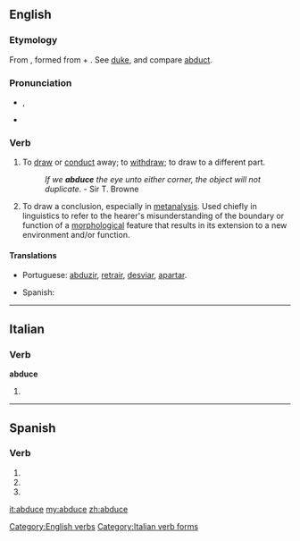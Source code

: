 ==English==

===Etymology===
From {{etyl|la}} {{term|abduco|abdūcō|lead away|lang=la}}, formed from {{term|ab||from, away from|lang=la}} + {{term|duco|dūcō|lead|lang=la}}. See [[duke]], and compare [[abduct]].

===Pronunciation===
* {{IPA|/æbˈdus/}}, {{SAMPA|/{b"dus/}}
* {{rhymes|uːs}}

===Verb===
{{en-verb|abduc|ing}}

# {{transitive}} {{obsolete}} To [[draw away|draw]] or [[conduct]] away; to [[withdraw]]; to draw to a different part.
#: ''If we '''abduce''' the eye unto either corner, the object will not duplicate.'' - Sir T. Browne
# {{transitive}} To draw a conclusion, especially in [[metanalysis]].  Used chiefly in linguistics to refer to the hearer's misunderstanding of the boundary or function of a [[morphology|morphological]] feature that results in its extension to a new environment and/or function.

====Translations====
{{trans-top|transitive, obsolete: to draw or conduct away; to withdraw; to draw to a different part}}
* Portuguese: [[abduzir]], [[retrair]], [[desviar]], [[apartar]].
{{trans-mid}}
* Spanish: {{t+|es|abducir}}
{{trans-bottom}}

[[Category:English verbs]]

----

==Italian==

===Verb===
'''abduce'''

# {{form of|[[third-person|Third-person]] [[singular]] [[present tense]]|abdurre|lang=Italian}}

[[Category:Italian verb forms]]

----

==Spanish==

===Verb===
{{es-verb-form|verb=abducir}}

# {{es-verb form of|ending=ir|mood=imperative|sense=affirmative|pers=2|formal=no|number=singular|[[abducir]]}}
# {{es-verb form of|ending=ir|mood=indicative|tense=present|pers=2|formal=yes|number=singular|[[abducir]]}}
# {{es-verb form of|ending=ir|mood=indicative|tense=present|pers=3|number=singular|[[abducir]]}}

[[it:abduce]]
[[my:abduce]]
[[zh:abduce]]
